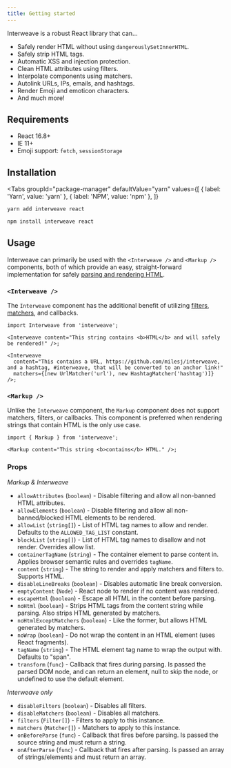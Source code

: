 ```yaml
---
title: Getting started
---
```



Interweave is a robust React library that can...

- Safely render HTML without using `dangerouslySetInnerHTML`.
- Safely strip HTML tags.
- Automatic XSS and injection protection.
- Clean HTML attributes using filters.
- Interpolate components using matchers.
- Autolink URLs, IPs, emails, and hashtags.
- Render Emoji and emoticon characters.
- And much more!

## Requirements

- React 16.8+
- IE 11+
- Emoji support: `fetch`, `sessionStorage`

## Installation

<Tabs
  groupId="package-manager"
  defaultValue="yarn"
  values={[
    { label: 'Yarn', value: 'yarn' },
    { label: 'NPM', value: 'npm' },
  ]}
>
  <TabItem value="yarn">

```bash
yarn add interweave react
```

  </TabItem>
  <TabItem value="npm">

```bash
npm install interweave react
```

  </TabItem>
</Tabs>

## Usage

Interweave can primarily be used with the `<Interweave />` and `<Markup />` components, both of
which provide an easy, straight-forward implementation for safely
[parsing and rendering HTML](parser.md).

### `<Interweave />`

The `Interweave` component has the additional benefit of utilizing [filters](filters.md),
[matchers](matchers.md), and callbacks.

```tsx
import Interweave from 'interweave';

<Interweave content="This string contains <b>HTML</b> and will safely be rendered!" />;

<Interweave
  content="This contains a URL, https://github.com/milesj/interweave, and a hashtag, #interweave, that will be converted to an anchor link!"
  matchers={[new UrlMatcher('url'), new HashtagMatcher('hashtag')]}
/>;
```

### `<Markup />`

Unlike the `Interweave` component, the `Markup` component does not support matchers, filters, or
callbacks. This component is preferred when rendering strings that contain HTML is the only use
case.

```tsx
import { Markup } from 'interweave';

<Markup content="This string <b>contains</b> HTML." />;
```

### Props

_Markup & Interweave_

- `allowAttributes` (`boolean`) - Disable filtering and allow all non-banned HTML attributes.
- `allowElements` (`boolean`) - Disable filtering and allow all non-banned/blocked HTML elements to
  be rendered.
- `allowList` (`string[]`) - List of HTML tag names to allow and render. Defaults to the
  `ALLOWED_TAG_LIST` constant.
- `blockList` (`string[]`) - List of HTML tag names to disallow and not render. Overrides allow
  list.
- `containerTagName` (`string`) - The container element to parse content in. Applies browser
  semantic rules and overrides `tagName`.
- `content` (`string`) - The string to render and apply matchers and filters to. Supports HTML.
- `disableLineBreaks` (`boolean`) - Disables automatic line break conversion.
- `emptyContent` (`Node`) - React node to render if no content was rendered.
- `escapeHtml` (`boolean`) - Escape all HTML in the content before parsing.
- `noHtml` (`boolean`) - Strips HTML tags from the content string while parsing. Also strips HTML
  generated by matchers.
- `noHtmlExceptMatchers` (`boolean`) - Like the former, but allows HTML generated by matchers.
- `noWrap` (`boolean`) - Do not wrap the content in an HTML element (uses React fragments).
- `tagName` (`string`) - The HTML element tag name to wrap the output with. Defaults to "span".
- `transform` (`func`) - Callback that fires during parsing. Is passed the parsed DOM node, and can
  return an element, null to skip the node, or undefined to use the default element.

_Interweave only_

- `disableFilters` (`boolean`) - Disables all filters.
- `disableMatchers` (`boolean`) - Disables all matchers.
- `filters` (`Filter[]`) - Filters to apply to this instance.
- `matchers` (`Matcher[]`) - Matchers to apply to this instance.
- `onBeforeParse` (`func`) - Callback that fires before parsing. Is passed the source string and
  must return a string.
- `onAfterParse` (`func`) - Callback that fires after parsing. Is passed an array of
  strings/elements and must return an array.
